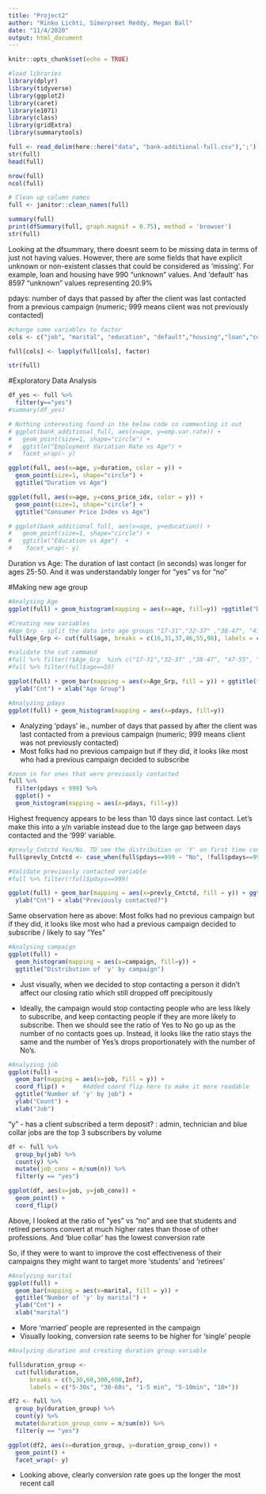 ```yaml
---
title: "Project2"
author: "Rinku Lichti, Simerpreet Reddy, Megan Ball"
date: "11/4/2020"
output: html_document
---
```


```r
knitr::opts_chunk$set(echo = TRUE)

#load libraries
library(dplyr)
library(tidyverse)
library(ggplot2)
library(caret)
library(e1071)
library(class)
library(gridExtra)
library(summarytools)

```

```r
full <- read_delim(here::here("data", "bank-additional-full.csv"),';')
str(full)
head(full)

nrow(full) 
ncol(full)
```


```r
# Clean up column names
full <- janitor::clean_names(full)

summary(full)
print(dfSummary(full, graph.magnif = 0.75), method = 'browser')
str(full)


```

Looking at the dfsummary, there doesnt seem to be missing data in terms of just not having values. However, there are some fields that have explicit unknown or non-existent classes that could be considered as 'missing'. For example, loan and housing have 990 "unknown" values. And 'default' has 8597 "unknown" values representing 20.9% 

pdays: number of days that passed by after the client was last contacted from a previous campaign (numeric; 999 means client was not previously contacted)

```r
#change some variables to factor
cols <- c("job", "marital", "education", "default","housing","loan","contact","month","day_of_week","poutcome","y")

full[cols] <- lapply(full[cols], factor) 

str(full)

```

#Exploratory Data Analysis

```r
df_yes <- full %>%
  filter(y=="yes")
#summary(df_yes)

# Nothing interesting found in the below code so commenting it out
# ggplot(bank_additional_full, aes(x=age, y=emp.var.rate)) +
#   geom_point(size=1, shape="circle") +
#   ggtitle("Employment Variation Rate vs Age") + 
#   facet_wrap(~ y)

ggplot(full, aes(x=age, y=duration, color = y)) +
  geom_point(size=1, shape="circle") + 
  ggtitle("Duration vs Age")

ggplot(full, aes(x=age, y=cons_price_idx, color = y)) +
  geom_point(size=1, shape="circle") + 
  ggtitle("Consumer Price Index vs Age") 

# ggplot(bank_additional_full, aes(x=age, y=education)) +
#   geom_point(size=1, shape="circle") + 
#   ggtitle("Education vs Age")  + 
#    facet_wrap(~ y)
```

Duration vs Age: The duration of last contact (in seconds) was longer for ages 25-50. And it was understandably longer for "yes" vs for "no"

#Making new age group
```r
#Analysing Age
ggplot(full) + geom_histogram(mapping = aes(x=age, fill=y)) +ggtitle("Distribution of 'y' by age")
```

```r
#Creating new variables
#Age_Grp - split the data into age groups "17-31","32-37" ,"38-47", "47-55", ">55" (based in IQR)
full$Age_Grp <- cut(full$age, breaks = c(16,31,37,46,55,98), labels = c("17-31","32-37" ,"38-47", "47-55", ">55"))

#validate the cut command
#full %>% filter(!$Age_Grp  %in% c("17-31","32-37" ,"38-47", "47-55", ">55"))
#full %>% filter(full$age==55)

ggplot(full) + geom_bar(mapping = aes(x=Age_Grp, fill = y)) + ggtitle("Distribution of 'y' by Age_Grp") +
  ylab("Cnt") + xlab("Age Group")


```
```r
#Analyzing pdays
ggplot(full) + geom_histogram(mapping = aes(x=pdays, fill=y))
```

- Analyzing 'pdays' ie., number of days that passed by after the client was last contacted from a previous campaign (numeric; 999 means client was not previously contacted)
- Most folks had no previous campaign but if they did, it looks like most who had a previous campaign decided to subscribe


```r
#zoom in for ones that were previously contacted
full %>%
  filter(pdays < 999) %>%
  ggplot() +
  geom_histogram(mapping = aes(x=pdays, fill=y))

```
Highest frequency appears to be less than 10 days since last contact. Let's make this into a y/n variable instead due to the large gap between days contacted and the '999' variable.


```r
#prevly_Cntctd Yes/No. TO see the distribution or 'Y' on first time contact vs. a follow up
full$prevly_Cntctd <- case_when(full$pdays==999 ~ "No", !full$pdays==999 ~ "Yes")

#Validate previously contacted variable
#full %>% filter(!full$pdays==999)

ggplot(full) + geom_bar(mapping = aes(x=prevly_Cntctd, fill = y)) + ggtitle("Number of 'y' by whether customers were prev.contacted or not") +
  ylab("Cnt") + xlab("Previously contacted?")

```

Same observation here as above: Most folks had no previous campaign but if they did, it looks like most who had a previous campaign decided to subscribe / likely to say "Yes"

```r
#Analysing campaign
ggplot(full) + 
  geom_histogram(mapping = aes(x=campaign, fill=y)) +
  ggtitle("Distribution of 'y' by campaign")
```
- Just visually, when we decided to stop contacting a person it didn't affect our closing ratio which still dropped off precipitously 

- Ideally, the campaign would stop contacting people who are less likely to subscribe, and keep contacting people if they are more likely to subscribe.  Then we should see the ratio of Yes to No go up as the number of no contacts goes up.  Instead, it looks like the ratio stays the same and the number of Yes's drops proportionately with the number of No's. 

```r
#Analyzing job
ggplot(full) + 
  geom_bar(mapping = aes(x=job, fill = y)) + 
  coord_flip() +     #Added coord flip here to make it more readable
  ggtitle("Number of 'y' by job") +
  ylab("Count") + 
  xlab("Job")

```

"y" - has a client subscribed a term deposit? : admin, technician and blue collar jobs are the top 3 subscribers by volume 

```r
df <- full %>%
  group_by(job) %>%
  count(y) %>%
  mutate(job_conv = n/sum(n)) %>%
  filter(y == "yes")

ggplot(df, aes(x=job, y=job_conv)) +
  geom_point() +
  coord_flip() 
```

Above, I looked at the ratio of "yes" vs "no" and see that students and retired persons convert at much higher rates than those of other professions. And 'blue collar' has the lowest conversion rate

So, if they were to want to improve the cost effectiveness of their campaigns they might want to target more 'students' and 'retirees'


```r
#Analyzing marital
ggplot(full) + 
  geom_bar(mapping = aes(x=marital, fill = y)) + 
  ggtitle("Number of 'y' by marital") +
  ylab("Cnt") + 
  xlab("marital")

```

- More 'married' people are represented in the campaign
- Visually looking, conversion rate seems to be higher for 'single' people

```r
#Analyzing duration and creating duration group variable

full$duration_group <- 
  cut(full$duration, 
      breaks = c(5,30,60,300,600,Inf), 
      labels = c("5-30s", "30-60s", "1-5 min", "5-10min", "10+"))

df2 <- full %>%
  group_by(duration_group) %>%
  count(y) %>%
  mutate(duration_group_conv = n/sum(n)) %>%
  filter(y == "yes")

ggplot(df2, aes(x=duration_group, y=duration_group_conv)) +
  geom_point() +
  facet_wrap(~ y)
```

- Looking above, clearly conversion rate goes up the longer the most recent call
